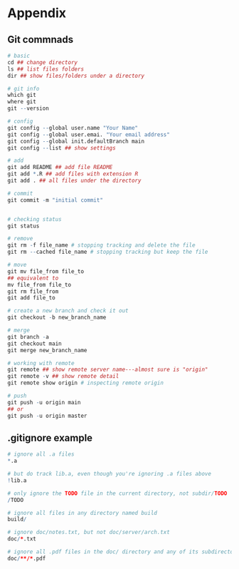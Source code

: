 # Appendix {-}

## Git commnads {-}

```r
# basic
cd ## change directory
ls ## list files folders
dir ## show files/folders under a directory

# git info
which git
where git
git --version

# config
git config --global user.name "Your Name"
git config --global user.emai. "Your email address"
git config --global init.defaultBranch main
git config --list ## show settings

# add
git add README ## add file README
git add *.R ## add files with extension R
git add . ## all files under the directory

# commit
git commit -m "initial commit"


# checking status
git status

# remove
git rm -f file_name # stopping tracking and delete the file
git rm --cached file_name # stopping tracking but keep the file

# move
git mv file_from file_to
## equivalent to
mv file_from file_to
git rm file_from
git add file_to

# create a new branch and check it out
git checkout -b new_branch_name

# merge
git branch -a
git checkout main
git merge new_branch_name

# working with remote
git remote ## show remote server name---almost sure is "origin"
git remote -v ## show remote detail
git remote show origin # inspecting remote origin

# push
git push -u origin main
## or
git push -u origin master

```


## .gitignore example {-}

```r
# ignore all .a files
*.a

# but do track lib.a, even though you're ignoring .a files above
!lib.a

# only ignore the TODO file in the current directory, not subdir/TODO
/TODO

# ignore all files in any directory named build
build/

# ignore doc/notes.txt, but not doc/server/arch.txt
doc/*.txt

# ignore all .pdf files in the doc/ directory and any of its subdirectories
doc/**/*.pdf
```



